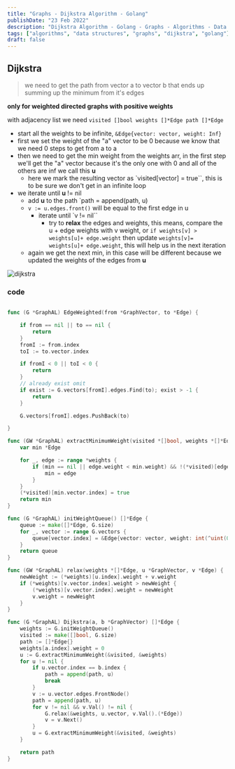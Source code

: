 ```yaml
---
title: "Graphs - Dijkstra Algorithm - Golang"
publishDate: "23 Feb 2022"
description: "Dijkstra Algorithm - Golang - Graphs - Algorithms - Data Structures"
tags: ["algorithms", "data structures", "graphs", "dijkstra", "golang"]
draft: false
---
```



## Dijkstra

> we need to get the path from vector a to vector b that ends up summing up the minimum from it's edges

**only for weighted directed graphs with positive weights**

with adjacency list we need
`visited []bool
weights []*Edge
path []*Edge`

- start all the weights to be infinite, `&Edge{vector: vector, weight: Inf}`
- first we set the weight of the "a" vector to be 0 because we know that we need 0 steps to get from a to a
- then we need to get the min weight from the weights arr, in the first step we'll get the "a" vector because it's the only one with 0 and all of the others are inf we call this **u**
	- here we mark the resulting vector as `visited[vector] = true``, this is to be sure we don't get in an infinite loop
- we iterate until **u** != nil
	- add **u** to the path `path = append(path, u)
	- `v := u.edges.front()` will be equal to the first edge in u
		- iterate until `v != nil``
			- try to **relax** the edges and weights, this means, compare the u + edge weights with v weight, or   `if weights[v] > weights[u]+ edge.weight` then update `weights[v]= weights[u]+ edge.weight`, this will help us in the next iteration
	- again we get the next min, in this case will be different because we updated the weights of the edges from **u**

![dijkstra](//images.ctfassets.net/tt922ph7a4na/JagR6igvSilPI49axPuBd/d3b0b458001ecd2f087366434dc33774/dijkstra.jpg)

### code

```go

func (G *GraphAL) EdgeWeighted(from *GraphVector, to *Edge) {

	if from == nil || to == nil {
		return
	}
	fromI := from.index
	toI := to.vector.index

	if fromI < 0 || toI < 0 {
		return
	}
	// already exist omit
	if exist := G.vectors[fromI].edges.Find(to); exist > -1 {
		return
	}

	G.vectors[fromI].edges.PushBack(to)

}

func (GW *GraphAL) extractMinimumWeight(visited *[]bool, weights *[]*Edge) *Edge {
	var min *Edge

	for _, edge := range *weights {
		if (min == nil || edge.weight < min.weight) && !(*visited)[edge.vector.index] {
			min = edge
		}
	}
	(*visited)[min.vector.index] = true
	return min
}

func (G *GraphAL) initWeightQueue() []*Edge {
	queue := make([]*Edge, G.size)
	for _, vector := range G.vectors {
		queue[vector.index] = &Edge{vector: vector, weight: int(^uint(0) >> 1)}
	}
	return queue
}

func (GW *GraphAL) relax(weights *[]*Edge, u *GraphVector, v *Edge) {
	newWeight := (*weights)[u.index].weight + v.weight
	if (*weights)[v.vector.index].weight > newWeight {
		(*weights)[v.vector.index].weight = newWeight
		v.weight = newWeight
	}
}

func (G *GraphAL) Dijkstra(a, b *GraphVector) []*Edge {
	weights := G.initWeightQueue()
	visited := make([]bool, G.size)
	path := []*Edge{}
	weights[a.index].weight = 0
	u := G.extractMinimumWeight(&visited, &weights)
	for u != nil {
		if u.vector.index == b.index {
			path = append(path, u)
			break
		}
		v := u.vector.edges.FrontNode()
		path = append(path, u)
		for v != nil && v.Val() != nil {
			G.relax(&weights, u.vector, v.Val().(*Edge))
			v = v.Next()
		}
		u = G.extractMinimumWeight(&visited, &weights)
	}

	return path
}

```
